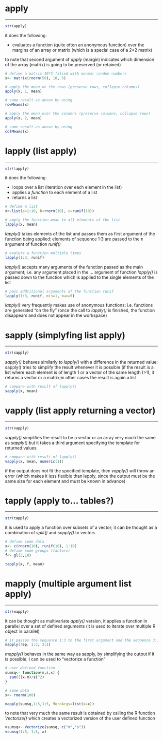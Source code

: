 # apply

****

```r
str(apply)
```

it does the following:

- evaluates a function (quite often an anonymous function) over the margins of an array or matrix (which is a special case of a 2*2 matrix) 

to note that second argument of *apply* (margin) indicates which dimension of the array (matrix) is going to be preserved (or retained)

```r
# define a matrix 10*5 filled with normal random numbers
x<- matrix(rnorm(50), 10, 5)
```

```r
# apply the mean on the rows (preserve rows, collapse columns)
apply(x, 1, mean)

# same result as above by using 
rowMeans(x) 

# apply the mean over the columns (preserve columns, collapse rows)
apply(x, 2, mean)

# same result as above by using 
colMeans(x) 

```

# lapply (list apply)
***

```r
str(lapply)
```

it does the following:

- loops over a list (iteration over each element in the list)
- applies a *function* to each element of a list
- returns a list

```r
# define a list
x<-list(a=1:10, b=rnorm(10), c=runif(10))
```

```r
# apply the function mean to all elements of the list
lapply(x, mean)
```

*lapply()* takes elements of the list and passes them as first argument of the function being applied: elements of sequence 1:3 are passed to the n argument of function *runif()*

```r
# evalute a function multiple times
lapply(1:3, runif)
```

*lapply()* accepts many arguments of the function passed as the main argument; i.e. any argument placed in the ... argument of function *lapply()* is passed down to the function which is applied to the single elements of the list

```r
# pass addtitional arguments of the function runif
lapply(1:3, runif, min=1, max=5)
```

*lapply()* very frequently makes use of anonymous functions: i.e. functions are
generated "on the fly" (once the call to *lapply()* is finished, the function
disappears and does not appear in the workspace)


# sapply (simplyfing list apply)

***

```r
str(sapply)
```

*sapply()* behaves similarly to *lapply()* with a difference in the returned value: sapply() tries to simplify the result whenever it is possible (if the result is a list where each element is of length 1 or a vector of the same length (>1), it returns a vector or a matrix;in other cases the result is again a list

```r
# compare with result of lapply()
sapply(x, mean)
```

# vapply (list apply returning a vector)

***

```r
str(vapply)
```

*vapply()* simplifies the result to be a vector or an array very much the same as *sapply()* but it takes a third argument specifying the template for  returned values

```r
# compare with result of lapply()
vapply(x, mean, numeric(1))
```

if the output does not fit the specified template, then *vapply()* will throw an error (which makes it less flexible than lapply, since the output must be the same size for each element and must be known in advance)

# tapply (apply to... tables?)

***

```r
str(tapply)
```

it is used to apply a function over subsets of a vector; it can be thought as a combination of *split()* and *sapply()* to vectors


```r
# define some data
x<- c(rnorm(10), runif(10), 1:10)
# define some groups (factors)
f<- gl(3,10)
```

```r
tapply(x, f, mean)
```

# mapply (multiple argument list apply)

***

```r
str(mapply)
```

it can be thought as multivariate *apply()* version, it applies a function in parallel over a set of defined arguments (it is used to iterate over multiple R object in parallel)

```r
# it passes the sequence 1:3 to the first argument and the sequence 3:1 to the second argument of the function *rep()*
mapply(rep, 1:3, 3:1)
```

*mapply()* behaves in the same way as sapply, by simplifying the output if it is possible; i can be used to "vectorize a function"

```r
# user defined function
sumsq<- function(m,s,x) {
  sum(((x-m)/s)^2)
}

# some data
x<- rnorm(100)

```


```r
mapply(sumsq,1:5,1:5, MoreArgs=list(x=x))
```

to note that very much the same result is obtained by calling the R function *Vectorize()* which creates a vectorized version of the user defined function

```r
vsumsq<- Vectorize(sumsq, c("m","s"))
vsumsq(1:5, 1:5, x)
```
